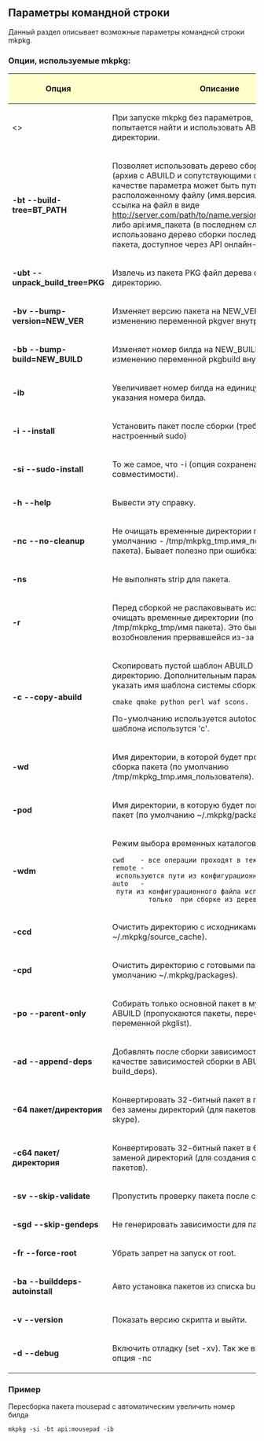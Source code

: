 == Параметры командной строки ==
Данный раздел описывает возможные параметры командной строки mkpkg. 

=== Опции, используемые mkpkg: === 

{| style="color: black; background-color:#ffffcc;" width="85%" class="wikitable"
! style="width: 40%; background-color: #ffffcc;"| '''Опция''' 
! style="width: 100%; background-color: #ffffcc;"| '''Описание'''
|-
| <> || При запуске mkpkg без параметров, mkpkg попытается найти и использовать ABUILD из текущей директории.
|-
|'''-bt --build-tree=BT_PATH'''             || Позволяет использовать дерево сборки пакетов (архив с ABUILD и сопутствующими файлами). В качестве параметра может быть путь к локально расположенному файлу (имя.версия.build_tree.tar.xz), ссылка на файл в виде http://server.com/path/to/name.version.build_tree.tar.xz),, либо api:имя_пакета (в последнем случае будет использовано дерево сборки последней версии пакета, доступное через API онлайн-репозитория.
|-
|'''-ubt --unpack_build_tree=PKG''' || Извлечь из пакета PKG файл дерева сборки в текущую директорию.
|-
|'''-bv --bump-version=NEW_VER'''   || Изменяет версию пакета на NEW_VER. Аналогично изменению переменной pkgver внутри ABUILD.
|-
|'''-bb --bump-build=NEW_BUILD'''   || Изменяет номер билда на NEW_BUILD. Аналогично изменению переменной pkgbuild внутри ABUILD.
|-
|'''-ib'''                          || Увеличивает номер билда на единицу, вместо явного указания номера билда.
|-
|'''-i --install'''                 || Установить пакет после сборки (требуется настроенный sudo)
|-
|'''-si --sudo-install'''           || То же самое, что -i (опция сохранена для совместимости).
|-
|'''-h --help'''                    || Вывести эту справку.
|-
|'''-nc --no-cleanup'''             || Не очищать временные директории после сборки (по умолчанию - /tmp/mkpkg_tmp.имя_пользователя/имя пакета). Бывает полезно при ошибках. 
|-
|'''-ns'''                          || Не выполнять strip для пакета.
|-
| '''-r'''                           || Перед сборкой не распаковывать исходники и не очищать временные директории (по умолчанию /tmp/mkpkg_tmp/имя пакета). Это бывает полезно для возобновления прервавшейся из-за ошибки сборки.
|-
|'''-c --copy-abuild'''             || Скопировать пустой шаблон ABUILD в текущую директорию. Дополнительным параметром можно указать имя шаблона системы сборки. Список имён:
 cmake qmake python perl waf scons. 
По-умолчанию используется autotools. Для пустого шаблона использутся 'c'. 
|-
|'''-wd'''                          || Имя директории, в которой будет производиться сборка пакета (по умолчанию /tmp/mkpkg_tmp.имя_пользователя).
|-
|'''-pod'''                         || Имя директории, в которую будет помещён готовый пакет (по умолчанию ~/.mkpkg/packages).
|-
|'''-wdm'''                         || Режим выбора временных каталогов:
 cwd    - все операции проходят в текущем каталоге.
 remote - используются пути из конфигурационного файла.
 auto   - пути из конфигурационного файла используются 
          только  при сборке из дерева (build tree).
|- 
|'''-ccd'''                         || Очистить директорию с исходниками (по умолчанию ~/.mkpkg/source_cache).
|-
|'''-cpd'''                         || Очистить директорию с готовыми пакетами (по умолчанию ~/.mkpkg/packages).
|-
|'''-po --parent-only'''            || Собирать только основной пакет в мультипакетных ABUILD (пропускаются пакеты, перечисленные в переменной pkglist).
|-
|'''-ad --append-deps'''            || Добавлять после сборки зависимости пакета в качестве зависимостей сборки в ABUILD (переменная build_deps).
|-
|'''-64 пакет/директория'''         || Конвертировать 32-битный пакет в пакет для x86_64 без замены директорий (для пакетов, подобных wine и skype).
|-
|'''-c64 пакет/директория'''        || Конвертировать 32-битный пакет в 64-битный пакет с заменой директорий (для создания compat32-пакетов).
|-
|'''-sv --skip-validate'''          || Пропустить проверку пакета после сборки.
|-
|'''-sgd --skip-gendeps'''          || Не генерировать зависимости для пакета.
|-
|'''-fr --force-root'''             || Убрать запрет на запуск от root.
|-
|'''-ba --builddeps-autoinstall'''  || Авто установка пакетов из списка builddeps.
|-
|'''-v --version'''                 || Показать версию скрипта и выйти.
|-
|'''-d --debug'''                   || Включить отладку (set -xv). Так же включается и опция -nc
|}

=== Пример ===
Пересборка пакета mousepad c автоматическим увеличить номер билда 
<pre>
mkpkg -si -bt api:mousepad -ib
</pre>
